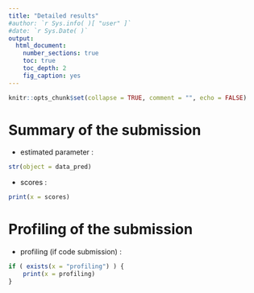 ```yaml
---
title: "Detailed results"
#author: `r Sys.info( )[ "user" ]`
#date: `r Sys.Date( )`
output:
  html_document:
    number_sections: true
    toc: true
    toc_depth: 2
    fig_caption: yes
---
```


```r
knitr::opts_chunk$set(collapse = TRUE, comment = "", echo = FALSE)
```

# Summary of the submission

- estimated parameter :
```r
str(object = data_pred)
```

- scores :
```r
print(x = scores)
```

# Profiling of the submission

- profiling (if code submission) :
```r
if ( exists(x = "profiling") ) {
    print(x = profiling)
}
```
